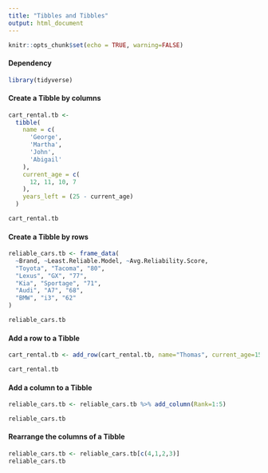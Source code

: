 ```yaml
---
title: "Tibbles and Tibbles"
output: html_document
---
```


```r
knitr::opts_chunk$set(echo = TRUE, warning=FALSE)
```
#### Dependency
```r
library(tidyverse)
```

#### Create a Tibble by columns
```r
cart_rental.tb <- 
  tibble(
    name = c(
      'George',
      'Martha',
      'John',
      'Abigail'
    ),
    current_age = c(
      12, 11, 10, 7
    ),
    years_left = (25 - current_age)
  )
```

```r
cart_rental.tb
```

#### Create a Tibble by rows
```r
reliable_cars.tb <- frame_data(
  ~Brand, ~Least.Reliable.Model, ~Avg.Reliability.Score,
  "Toyota", "Tacoma", "80",
  "Lexus", "GX", "77",
  "Kia", "Sportage", "71",
  "Audi", "A7", "68",
  "BMW", "i3", "62"
)
```

```r
reliable_cars.tb
```

#### Add a row to a Tibble
```r
cart_rental.tb <- add_row(cart_rental.tb, name="Thomas", current_age=15, years_left=25-current_age)
```

```r
cart_rental.tb
```

#### Add a column to a Tibble
```r
reliable_cars.tb <- reliable_cars.tb %>% add_column(Rank=1:5)
```

```r
reliable_cars.tb
```

#### Rearrange the columns of a Tibble
```r
reliable_cars.tb <- reliable_cars.tb[c(4,1,2,3)]
reliable_cars.tb
```

